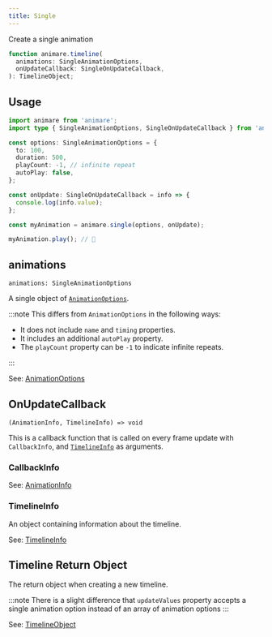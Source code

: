 ```yaml
---
title: Single
---
```



Create a single animation

```ts wrap title="syntax"
function animare.timeline(
  animations: SingleAnimationOptions,
  onUpdateCallback: SingleOnUpdateCallback,
): TimelineObject;
```

## Usage

```ts title="example" frame="terminal"
import animare from 'animare';
import type { SingleAnimationOptions, SingleOnUpdateCallback } from 'animare';

const options: SingleAnimationOptions = {
  to: 100,
  duration: 500,
  playCount: -1, // infinite repeat
  autoPlay: false,
};

const onUpdate: SingleOnUpdateCallback = info => {
  console.log(info.value);
};

const myAnimation = animare.single(options, onUpdate);

myAnimation.play(); // 🚀
```

## animations

`animations: SingleAnimationOptions` <Badge text="Required" variant="note" size="small" />

A single object of [`AnimationOptions`](/animare/api/objects/animationoptions/).

:::note
This differs from `AnimationOptions` in the following ways:

- It does not include `name` and `timing` properties.
- It includes an additional `autoPlay` property.
- The `playCount` property can be `-1` to indicate infinite repeats.

:::

See: [AnimationOptions](/animare/api/objects/animationoptions/)

## OnUpdateCallback

`(AnimationInfo, TimelineInfo) => void` <Badge text="Required" variant="note" size="small" />

This is a callback function that is called on every frame update
with `CallbackInfo`, and [`TimelineInfo`](/animare/api/objects/timelineinfo) as arguments.

### CallbackInfo

See: [AnimationInfo](/animare/api/objects/animationinfo)

### TimelineInfo

An object containing information about the timeline.

See: [TimelineInfo](/animare/api/objects/timelineinfo)

## Timeline Return Object

The return object when creating a new timeline.

:::note
There is a slight difference that `updateValues` property accepts a single animation option instead of an array of animation options
:::

See: [TimelineObject](/animare/api/objects/timelineobject/)
